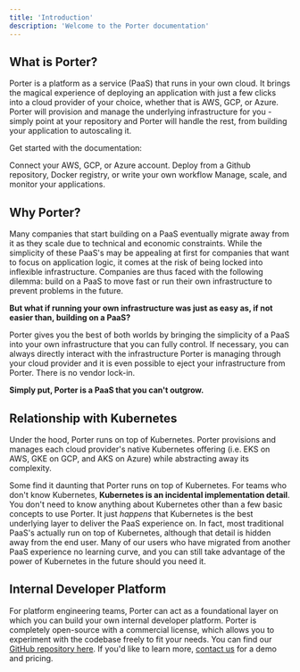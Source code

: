 ```yaml
---
title: 'Introduction'
description: 'Welcome to the Porter documentation'
---
```


## What is Porter?

Porter is a platform as a service (PaaS) that runs in your own cloud. It brings the magical experience of deploying an application with just a few clicks into a cloud provider of your choice, whether that is AWS, GCP, or Azure. Porter will provision and manage the underlying infrastructure for you - simply point at your repository and Porter will handle the rest, from building your application to autoscaling it.

Get started with the documentation:

<Card title="Provision Infrastructure" icon="play" href="/provision/overview">
  Connect your AWS, GCP, or Azure account.
</Card>
<Card
  title="Deploying Applications"
  icon="browser"
  href="/deploy/overview"
>
  Deploy from a Github repository, Docker registry, or write your own workflow
</Card>
<Card
  title="Configure Applications"
  icon="bars-progress"
  href="/configure/overview"
>
  Manage, scale, and monitor your applications.
</Card>

## Why Porter?

Many companies that start building on a PaaS eventually migrate away from it as they scale due to technical and economic constraints. While the simplicity of these PaaS's may be appealing at first for companies that want to focus on application logic, it comes at the risk of being locked into inflexible infrastructure. Companies are thus faced with the following dilemma: build on a PaaS to move fast or run their own infrastructure to prevent problems in the future.

**But what if running your own infrastructure was just as easy as, if not easier than, building on a PaaS?**

Porter gives you the best of both worlds by bringing the simplicity of a PaaS into your own infrastructure that you can fully control. If necessary, you can always directly interact with the infrastructure Porter is managing through your cloud provider and it is even possible to eject your infrastructure from Porter. There is no vendor lock-in.

**Simply put, Porter is a PaaS that you can't outgrow.**

## Relationship with Kubernetes

Under the hood, Porter runs on top of Kubernetes. Porter provisions and manages each cloud provider's native Kubernetes offering (i.e. EKS on AWS, GKE on GCP, and AKS on Azure) while abstracting away its complexity.

Some find it daunting that Porter runs on top of Kubernetes. For teams who don't know Kubernetes, **Kubernetes is an incidental implementation detail**. You don't need to know anything about Kubernetes other than a few basic concepts to use Porter. 
It just _happens_ that Kubernetes is the best underlying layer to deliver the PaaS experience on. In fact, most traditional PaaS's actually run on top of Kubernetes, although that detail is hidden away from the end user. Many of our users who have migrated from another PaaS experience no learning curve, and you can still take advantage of the power of Kubernetes in the future should you need it.

## Internal Developer Platform[](#internal-developer-platform 'Direct link to heading')

For platform engineering teams, Porter can act as a foundational layer on which you can build your own internal developer platform. Porter is completely open-source with a commercial license, which allows you to experiment with the codebase freely to fit your needs. You can find our [GitHub repository here](https://github.com/porter-dev/porter). If you'd like to learn more, [contact us](https://cal.com/talk-to-porter/15min) for a demo and pricing.
